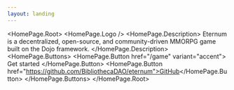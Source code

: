 ```yaml
---
layout: landing
---
```



<HomePage.Root>
  <HomePage.Logo />
  <HomePage.Description>
    Eternum is a decentralized, open-source, and community-driven MMORPG game built on the Dojo framework.
  </HomePage.Description>
  <HomePage.Buttons>
    <HomePage.Button href="/game" variant="accent">
      Get started
    </HomePage.Button>
    <HomePage.Button href="https://github.com/BibliothecaDAO/eternum">GitHub</HomePage.Button>
  </HomePage.Buttons>
</HomePage.Root>
